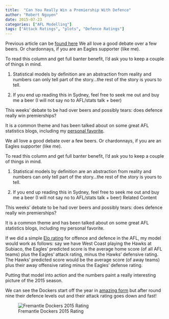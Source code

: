 ```yaml
---
title:  "Can You Really Win a Premiership With Defence"
author: "Robert Nguyen"
date: 2015-07-23
categories: ["AFL Modelling"]
tags: ["Attack Ratings", "plots", "Defence Ratings"]
---
```


Previous article can be [found here](http://www.watoday.com.au/afl/afl-news/afl-2016-can-you-really-win-a-premiership-with-defence-20160322-gnokkd.html)
We all love a good debate over a few beers. Or chardonnays, if you are an Eagles supporter (like me).

To read this column and get full banter benefit, I'd ask you to keep a couple of things in mind.

1. Statistical models by definition are an abstraction from reality and numbers can only tell part of the story...the rest of the story is yours to tell.

2. If you end up reading this in Sydney, feel free to seek me out and buy me a beer (I will not say no to AFL/stats talk + beer)

This weeks' debate to be had over beers and possibly tears: does defence really win premierships?

It is a common theme and has been talked about on some great AFL statistics blogs, including my [personal favorite](http://www.matterofstats.com/mafl-stats-journal/2015/11/5/on-the-relative-importance-of-offensive-and-defensive-ability-in-vflafl-history?rq=MoSSBOD). 

     

We all love a good debate over a few beers. Or chardonnays, if you are an Eagles supporter (like me).

To read this column and get full banter benefit, I'd ask you to keep a couple of things in mind.


1.  Statistical models by definition are an abstraction from reality and numbers can only tell part of the story...the rest of the story is yours to tell.

2. If you end up reading this in Sydney, feel free to seek me out and buy me a beer (I will not say no to AFL/stats talk + beer)
Related Content

   

This weeks' debate to be had over beers and possibly tears: does defence really win premierships?

It is a common theme and has been talked about on some great AFL statistics blogs, including my personal favorite. 


If we did a simple [Elo rating](https://en.wikipedia.org/wiki/Elo_rating_system) for offence and defence in the AFL, my model would work as follows: say we have West Coast playing the Hawks at Subiaco, the Eagles' predicted score is the average home score (of all AFL teams) plus the Eagles' attack rating, minus the Hawks' defensive rating. The Hawks' predicted score would be the average score (of away teams) plus their away offensive rating minus the Eagles' defense rating.

Putting that model into action and the numbers paint a really interesting picture of the 2015 season.

We can see the Dockers start off the year in [amazing form](http://www.watoday.com.au/afl/afl-news/fremantle-defence-suggests-grand-final-likely-20150724-gijyup.html) but after round nine their defence levels out and their attack rating goes down and fast!

![Fremantle Dockers 2015 Rating](./defence.png)



